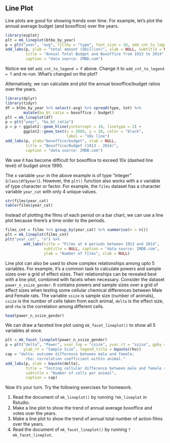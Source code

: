 ## Line Plot

Line plots are good for showing trends over time. For example, let's plot the
annual average budget (and boxoffice) over the years.
```r
library(ezplot)
plt = mk_lineplot(btbo_by_year)
p = plt("year", "avg", fillby = "type", font_size = 10, add_cnt_to_legend = F)
add_labs(p, ylab = "total amount ($billion)", xlab = NULL, subtitle = NULL,
         title = "Annual Total Budget and Boxoffice from 1913 to 2014",
         caption = "data source: IMBD.com")
```

Notice we set `add_cnt_to_legend = F` above. Change it to `add_cnt_to_legend = T` 
and re-run. What's changed on the plot? 

Alternatively, we can calculate and plot the annual boxoffice/budget ratios over
the years.
```r
library(dplyr)
library(tidyr)
df = btbo_by_year %>% select(-avg) %>% spread(type, tot) %>% 
        mutate(bo_bt_ratio = boxoffice / budget)
plt = mk_lineplot(df)
p = plt("year", "bo_bt_ratio")
p = p + ggplot2::geom_hline(yintercept = 10, linetype = 2) +
        ggplot2::geom_text(x = 2005, y = 20, color = "black",
                           label = "10x line")
add_labs(p, ylab="boxoffice/budget", xlab = NULL,
         title = "Boxoffice/Budget (1913 - 2014)",
         caption = "data source: IMDB.com")
```

We see it has become difficult for boxoffice to exceed 10x (dashed line 
level) of budget since 1990. 

The x variable `year` in the above example is of type "integer" (`class(df$year)`).
However, the `plt()` function also works with a x variable of type character or 
factor. For example, the `films` dataset has a character variable `year_cat` 
with only 4 unique values. 
```r
str(films$year_cat)
table(films$year_cat)
```

Instead of plotting the films of each period on a bar chart, we can use a line 
plot because there's a time order to the periods.
```r
films_cnt = films %>% group_by(year_cat) %>% summarise(n = n())
plt = mk_lineplot(films_cnt)
plt("year_cat", "n") %>% 
        add_labs(title = "Films at 4 periods between 1913 and 2014",
                 subtitle = NULL, caption = "data source: IMDB.com",
                 ylab = "Number of films", xlab = NULL)
```

Line plot can also be used to show complex relationships among upto 5 variables.
For example, it's a common task to calculate powers and sample sizes over a 
grid of effect sizes. Their relationships can be revealed best with a line plot, 
combined with facets when necessary. Consider the dataset `power_n_ssize_gender`. 
It contains powers and sample sizes over a grid of effect sizes when testing
some cellular chemical differences between Male and Female rats. The variable 
`ssize` is sample size (number of animals), `csize` is the number of cells taken
from each animal, `delta` is the effect size, and `rho` is the correlation among
different cells. 
```r
head(power_n_ssize_gender)
```

We can draw a faceted line plot using `mk_facet_lineplot()` to show all 5 
variables at once.
```r
plt = mk_facet_lineplot(power_n_ssize_gender)
p = plt("delta", "Power", xvar_top = "csize", yvar_rt = "ssize", gpby = "rho",
        ylab_rt = "Sample Size", legend_title = bquote(rho))
cap = "delta: outcome difference between male and female;
         rho: correlation coefficient within animal."
add_labs(p, xlab = bquote(delta),
         title = "Testing cellular difference between male and female rats",
         subtitle = "Number of cells per animal",
         caption = cap)
```

Now it's your turn. Try the following exercises for homework.

1. Read the document of `mk_lineplot()` by running `?mk_lineplot` in Rstudio. 
2. Make a line plot to show the trend of annual average boxoffice and votes over 
the years.
3. Make a line plot to show the trend of annual total number of action films 
over the years.
4. Read the document of `mk_facet_lineplot()` by running `?mk_facet_lineplot`. 
